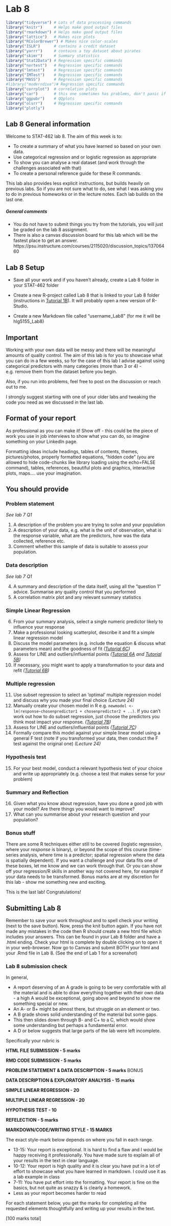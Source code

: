 # Lab 8

```r

library("tidyverse") # Lots of data processing commands
library("knitr")     # Helps make good output files
library("rmarkdown") # Helps make good output files
library("lattice")   # Makes nice plots
library("RColorBrewer") # Makes nice color-scales
library("ISLR")      # contains a credit dataset
library("yarrr")     # contains a toy dataset about pirates
library("skimr")     # Summary statistics
library("Stat2Data") # Regression specific commands
library("nortest")   # Regression specific commands
library("lmtest")    # Regression specific commands
library("IMTest")    # Regression specific commands 
library("MASS")      # Regression specific commands
#library("moderndive")# Regression specific commands
library("corrplot")  # correlation plots
library("car")       # this one sometimes has problems, don't panic if you get errors
library("ggpubr")    # QQplots
library("olsrr")     # Regression specific commands
library("plotly")

```

## Lab 8 General information

Welcome to STAT-462 lab 8.  The aim of this week is to:

 - To create a summary of what you have learned so based on your own data.
 - Use categorical regression and or logistic regression as appropriate
 - To show you can analyse a real dataset (and work through the challenges associated with that)
 - To create a personal reference guide for these R commands.

This lab also provides less explicit instructions, but builds heavily on previous labs.  So if you are not sure what to do, see what I was asking you to do in previous homeworks or in the lecture notes.  Each lab builds on the last one.


##### General comments {-}

 - You do not have to submit things you try from the tutorials, you will just be graded on the lab 8 assignment.  
 - There is also a canvas discussion board for this lab which will be the fastest place to get an answer. https://psu.instructure.com/courses/2115020/discussion_topics/13706460 


## Lab 8 Setup

 - Save all your work and if you haven't already, create a Lab 8 folder in your STAT-462 folder

 - Create a new R-project called Lab 8 that is linked to your Lab 8 folder (instructions in [Tutorial 1B](#S.Tutorial.1B)). It will probably open a new version of R-Studio.

 - Create a new Markdown file called "username_Lab8" (for me it will be hlg5155_Lab8)
 
## Important

Working with your own data will be messy and there will be meaningful amounts of quality control.  The aim of this lab is for you to showcase what you can do in a few weeks, so for the case of this lab I advise against using categorical predictors with many categories (more than 3 or 4) - e.g. remove them from the dataset before you begin.

Also, if you run into problems, feel free to post on the discussion or reach out to me. 
 
I strongly suggest starting with one of your older labs and tweaking the code you need as we discussed in the last lab. 
 
## Format of your report

As professional as you can make it!  Show off - this could be the piece of work you use in job interviews to show what you can do, so imagine something on your LinkedIn page. 

Formatting ideas include headings, tables of contents, themes, pictures/photos, properly formatted equations, "hidden code" (you are allowed to hide code-chunks like library loading using the echo=FALSE command), tables, references, beautiful plots and graphics, interactive plots, maps....  use your imagination.

## You should provide

### Problem statement 

*See lab 7 Q1*

1. A description of the problem you are trying to solve and your population 
2. A description of your data, e.g. what is the unit of observation, what is the response variable, what are the predictors, how was the data collected, reference etc. 
3. Comment whether this sample of data is suitable to assess your population.

### Data description

*See lab 7 Q1*

4. A summary and description of the data itself, using all the "question 1" advice.  Summarise any quality control that you performed
5. A correlation matrix plot and any relevant summary statistics

### Simple Linear Regression

6. From your summary analysis, select a single numeric predictor likely to influence your response
7. Make a professional looking scatterplot, describe it and fit a simple linear regression model  
8. Discuss the model parameters (e.g. include the equation & discuss what parameters mean) and the goodness of fit _([Tutorial 6C](#S.Tutorial.6C))_
9. Assess for LINE and outliers/influential points _([Tutorial 6A](#S.Tutorial.6A) and [Tutorial 5B](#S.Tutorial.5B))_
10. If necessary, you might want to apply a transformation to your data and refit _([Tutorial 6B](#S.Tutorial.6B))_

### Multiple regression

11. Use subset regression to select an 'optimal' multiple regression model and discuss why you made your final choice _(Lecture 24)_
12. Manually create your chosen model in R e.g. `newmodel <- lm(response~chosenpredictor1 + chosenpredictor2 + ..)`. If you can't work out how to do subset regression, just choose the predictors you think most impact your response. _([Tutorial 7B](#S.Tutorial.7B))_
13. Assess for LINE and outliers/influential points _([Tutorial 7C](#S.Tutorial.7C))_
14. Formally compare this model against your simple linear model using a general F test (note if you transformed your data, then conduct the F test against the original one) _(Lecture 24)_

### Hypothesis test

15. For your best model, conduct a relevant hypothesis test of your choice and write up appropriately (e.g. choose a test that makes sense for your problem)

### Summary and Reflection

16. Given what you know about regression, have you done a good job with your model?  Are there things you would want to improve?
17. What can you summarise about your research question and your population?


### Bonus stuff
There are some R techniques either still to be covered (logistic regression, where your _response_ is binary), or beyond the scope of this course (time-series analysis, where time is a predictor; spatial regression where the data is spatially dependent).  If you want a challenge and your data fits one of these boxes, let me know and we can work through that.  Or you can show off your regression/R skills in another way not covered here, for example if your data needs to be transformed. Bonus marks are at my discretion for this lab - show me something new and exciting.

This is the last lab!  Congratulations!



## Submitting Lab 8

Remember to save your work throughout and to spell check your writing (next to the save button).  Now, press the knit button again.  If you have not made any mistakes in the code then R should create a new html file which includes your answers. This can be found in your Lab 8 folder and have a .html ending. Check your html is complete by double clicking on to open it in your web-browser. Now go to Canvas and submit BOTH your html and your .Rmd file in Lab 8. (See the end of Lab 1 for a screenshot)


### Lab 8 submission check

In general, 

 - A report deserving of an A grade is going to be very comfortable with all the material and is able to draw everything together with their own data - a high A would be exceptional, going above and beyond to show me something special or new.  
 - An A- or B+ might be almost there, but struggle on an element or two. 
 - A B grade  shows solid understanding of the material but some gaps.  
 - This then slides down through B- and C+ to a C, which would show some understanding but perhaps a fundamental error.  
 - A D or below suggests that large parts of the lab were left incomplete.

Specifically your rubric is

**HTML FILE SUBMISSION - 5 marks**

**RMD CODE SUBMISSION - 5 marks**

**PROBLEM STATEMENT & DATA DESCRIPTION - 5 marks** BONUS 

**DATA DESCRIPTION & EXPLORATORY ANALYSIS - 15 marks**
 
**SIMPLE LINEAR REGRESSION  - 20**

**MULTIPLE LINEAR REGRESSION - 20 **

**HYPOTHESIS TEST - 10 **

**REFELECTION - 5 marks**

**MARKDOWN/CODE/WRITING STYLE - 15 MARKS**

The exact style-mark below depends on where you fall in each range.

 - 13-15: Your report is exceptional. It is hard to find a flaw and I would be happy receiving it professionally. You have made sure to explain all of your results in the text in clear language.
 - 10-12: Your report is high quality and it is clear you have put in a lot of effort to showcase what you have learned in markdown. I could use it as a lab example in class
 - 7-11: You have put effort into the formatting. Your report is fine on the basics, but not quite as snazzy & is clearly a homework.
 - Less as your report becomes harder to read
 
For each statement below, you get the marks for completing all the requested elements thoughtfully and writing up your results in the text. 


[100 marks total]


